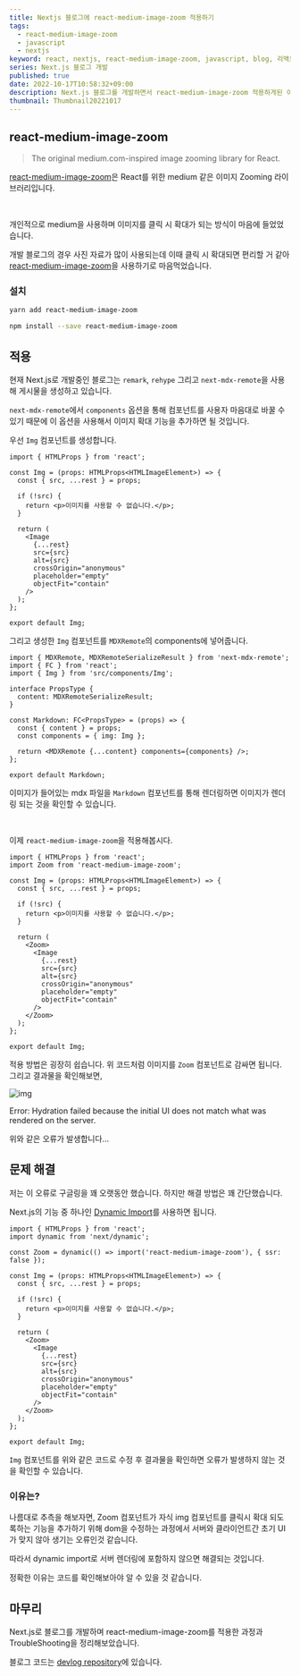 ```yaml
---
title: Nextjs 블로그에 react-medium-image-zoom 적용하기
tags:
  - react-medium-image-zoom
  - javascript
  - nextjs
keyword: react, nextjs, react-medium-image-zoom, javascript, blog, 리액트, 블로그, 미디움, medium
series: Next.js 블로그 개발
published: true
date: 2022-10-17T10:58:32+09:00
description: Next.js 블로그를 개발하면서 react-medium-image-zoom 적용하게된 이야기와 Trouble Shooting 정리
thumbnail: Thumbnail20221017
---
```


## react-medium-image-zoom

> The original medium.com-inspired image zooming library for React.

[react-medium-image-zoom](https://github.com/rpearce/react-medium-image-zoom)은 React를 위한 medium 같은 이미지 Zooming 라이브러리입니다.

<br />

개인적으로 medium을 사용하며 이미지를 클릭 시 확대가 되는 방식이 마음에 들었었습니다.

개발 블로그의 경우 사진 자료가 많이 사용되는데 이때 클릭 시 확대되면 편리할 거 같아 [react-medium-image-zoom](https://github.com/rpearce/react-medium-image-zoom)을 사용하기로 마음먹었습니다.

### 설치

```sh path="shell"
yarn add react-medium-image-zoom
```

```sh path="shell"
npm install --save react-medium-image-zoom
```

## 적용

현재 Next.js로 개발중인 블로그는 `remark`, `rehype` 그리고 `next-mdx-remote`을 사용해 게시물을 생성하고 있습니다.

`next-mdx-remote`에서 `components` 옵션을 통해 컴포넌트를 사용자 마음대로 바꿀 수 있기 때문에 이 옵션을 사용해서 이미지 확대 기능을 추가하면 될 것입니다.

우선 `Img` 컴포넌트를 생성합니다.

```tsx showLineNumbers="true" path="src/components/Img.tsx"
import { HTMLProps } from 'react';

const Img = (props: HTMLProps<HTMLImageElement>) => {
  const { src, ...rest } = props;

  if (!src) {
    return <p>이미지를 사용할 수 없습니다.</p>;
  }

  return (
    <Image
      {...rest}
      src={src}
      alt={src}
      crossOrigin="anonymous"
      placeholder="empty"
      objectFit="contain"
    />
  );
};

export default Img;
```

그리고 생성한 `Img` 컴포넌트를 `MDXRemote`의 components에 넣어줍니다.

```tsx showLineNumbers="true" path="src/components/Markdown.tsx"
import { MDXRemote, MDXRemoteSerializeResult } from 'next-mdx-remote';
import { FC } from 'react';
import { Img } from 'src/components/Img';

interface PropsType {
  content: MDXRemoteSerializeResult;
}

const Markdown: FC<PropsType> = (props) => {
  const { content } = props;
  const components = { img: Img };

  return <MDXRemote {...content} components={components} />;
};

export default Markdown;
```

이미지가 들어있는 mdx 파일을 `Markdown` 컴포넌트를 통해 렌더링하면 이미지가 렌더링 되는 것을 확인할 수 있습니다.

<br />

이제 `react-medium-image-zoom`을 적용해봅시다.

```tsx showLineNumbers="true" path="src/components/Img.tsx"
import { HTMLProps } from 'react';
import Zoom from 'react-medium-image-zoom';

const Img = (props: HTMLProps<HTMLImageElement>) => {
  const { src, ...rest } = props;

  if (!src) {
    return <p>이미지를 사용할 수 없습니다.</p>;
  }

  return (
    <Zoom>
      <Image
        {...rest}
        src={src}
        alt={src}
        crossOrigin="anonymous"
        placeholder="empty"
        objectFit="contain"
      />
    </Zoom>
  );
};

export default Img;
```

적용 방법은 굉장히 쉽습니다. 위 코드처럼 이미지를 `Zoom` 컴포넌트로 감싸면 됩니다.
그리고 결과물을 확인해보면,

![img](Screenshot20221018)

Error: Hydration failed because the initial UI does not match what was rendered on the server.

위와 같은 오류가 발생합니다...

## 문제 해결

저는 이 오류로 구글링을 꽤 오랫동안 했습니다. 하지만 해결 방법은 꽤 간단했습니다.

Next.js의 기능 중 하나인 [Dynamic Import](https://nextjs.org/docs/advanced-features/dynamic-import)를 사용하면 됩니다.

```tsx showLineNumbers="true" path="src/components/Img.tsx"
import { HTMLProps } from 'react';
import dynamic from 'next/dynamic';

const Zoom = dynamic(() => import('react-medium-image-zoom'), { ssr: false });

const Img = (props: HTMLProps<HTMLImageElement>) => {
  const { src, ...rest } = props;

  if (!src) {
    return <p>이미지를 사용할 수 없습니다.</p>;
  }

  return (
    <Zoom>
      <Image
        {...rest}
        src={src}
        alt={src}
        crossOrigin="anonymous"
        placeholder="empty"
        objectFit="contain"
      />
    </Zoom>
  );
};

export default Img;
```

`Img` 컴포넌트를 위와 같은 코드로 수정 후 결과물을 확인하면 오류가 발생하지 않는 것을 확인할 수 있습니다.

### 이유는?

나름대로 추측을 해보자면, Zoom 컴포넌트가 자식 img 컴포넌트를 클릭시 확대 되도록하는 기능을 추가하기 위해 dom을 수정하는 과정에서 서버와 클라이언트간 초기 UI가 맞지 않아 생기는 오류인것 같습니다.

따라서 dynamic import로 서버 렌더링에 포함하지 않으면 해결되는 것입니다.

정확한 이유는 코드를 확인해보아야 알 수 있을 것 같습니다.

## 마무리

Next.js로 블로그를 개발하며 react-medium-image-zoom를 적용한 과정과 TroubleShooting을 정리해보았습니다.

블로그 코드는 [devlog repository](https://github.com/KJG04/devlog)에 있습니다.
